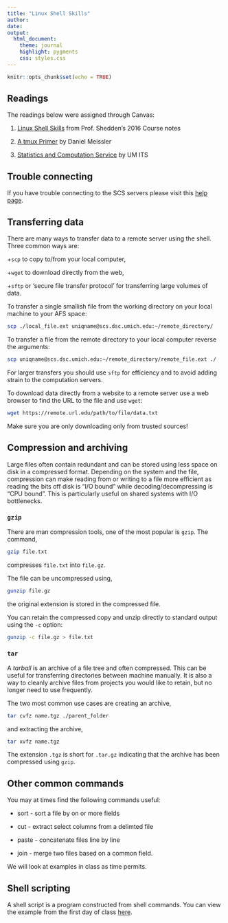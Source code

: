 ```yaml
---
title: "Linux Shell Skills"
author: 
date: 
output: 
  html_document:
    theme: journal
    highlight: pygments
    css: styles.css
---
```


```r
knitr::opts_chunk$set(echo = TRUE)
```


## Readings

The readings below were assigned through Canvas:

1. [Linux Shell Skills](http://dept.stat.lsa.umich.edu/~kshedden/Courses/Stat506/linux-shell/)
from Prof. Shedden's 2016 Course notes

2. [A tmux Primer](https://danielmiessler.com/study/tmux/) by Daniel Meissler

3. [Statistics and Computation Service ](http://www.itcs.umich.edu/scs/) by UM ITS

## Trouble connecting

If you have trouble connecting to the SCS servers please visit this
[help page](http://www.itcs.umich.edu/scs/access_problems.php).

## Transferring data

There are many ways to transfer data to a remote server using the shell.  Three
common ways are: 
  
  +`scp` to copy to/from your local computer, 
  
  +`wget` to download directly from the web, 
  
  +`sftp` or 'secure file transfer protocol' for transferring large volumes of data.
  
To transfer a single smallish file from the working directory
on your local machine to your AFS space:

```bash
scp ./local_file.ext uniqname@scs.dsc.umich.edu:~/remote_directory/
```

To transfer a file from the remote directory to your local computer reverse
the arguments:

```bash
scp uniqname@scs.dsc.umich.edu:~/remote_directory/remote_file.ext ./
```
For larger transfers you should use `sftp` for efficiency and to avoid 
adding strain to the computation servers.

To download data directly from a website to a remote server use a web browser 
to find the URL to the file and use `wget`:

```bash
wget https://remote.url.edu/path/to/file/data.txt
```
Make sure you are only downloading only from trusted sources!

## Compression and archiving

Large files often contain redundant and can be stored using less space on disk
in a compressed format.  Depending on the system and the file, compression can make
reading from or writing to a file more efficient as reading the bits off disk is 
"I/O bound" while decoding/decompressing is "CPU bound".  This is particularly 
useful on shared systems with I/O bottlenecks.

### `gzip`

There are man compression tools, one of the most popular is `gzip`. The command,

```bash
gzip file.txt
```
compresses `file.txt` into `file.gz`.

The file can be uncompressed using,

```bash
gunzip file.gz
```
the original extension is stored in the compressed file.

You can retain the compressed copy and unzip directly to standard output using
the `-c` option:

```bash
gunzip -c file.gz > file.txt
```

### `tar`

A *tarball* is an archive of a file tree and often compressed.  This can be useful for
transferring directories between machine manually.  It is also a way to cleanly
archive files from projects you would like to retain, but no longer need to use 
frequently.

The two most common use cases are creating an archive,

```bash
tar cvfz name.tgz ./parent_folder
```

and extracting the archive,

```bash
tar xvfz name.tgz
```

The extension `.tgz` is short for `.tar.gz` indicating that the archive has been
compressed using `gzip`.

## Other common commands
You may at times find the following commands useful:

  + sort - sort a file by on or more fields
  
  + cut -  extract select columns from a delimted file
  
  + paste - concatenate files line by line 
  
  + join - merge two files based on a common field.

We will look at examples
in class as time permits.

## Shell scripting
A shell script is a program constructed from shell commands.  You can view
the example from the first day of class [here](./student_dir.sh).

